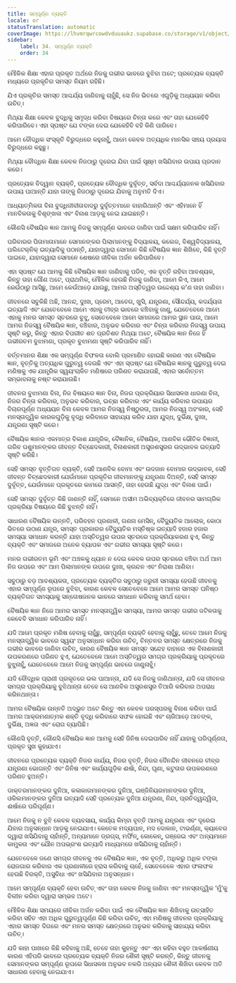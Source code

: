 ```yaml
---
title: ସମ୍ପୂର୍ଣ୍ଣ ବ୍ୟକ୍ତି
locale: or
statusTranslation: automatic
coverImage: https://lhvmrqwrcowdvduuaukz.supabase.co/storage/v1/object/public/strapi-uploads/small_cover-educacion-fundamental.webp-2d51a7828a2b1309555be27f7e2a61a0.webp
sidebar:
    label: 34. ସମ୍ପୂର୍ଣ୍ଣ ବ୍ୟକ୍ତି
    order: 34
---
```

ମୌଳିକ ଶିକ୍ଷା ଏହାର ପ୍ରକୃତ ଅର୍ଥରେ ନିଜକୁ ଗଭୀର ଭାବରେ ବୁଝିବା ଅଟେ; ପ୍ରତ୍ୟେକ ବ୍ୟକ୍ତି ମଧ୍ୟରେ ପ୍ରକୃତିର ସମସ୍ତ ନିୟମ ରହିଛି।

ଯିଏ ପ୍ରକୃତିର ସମସ୍ତ ଆଶ୍ଚର୍ଯ୍ୟ ଜାଣିବାକୁ ଚାହୁଁଛି, ସେ ନିଜ ଭିତରେ ଏଗୁଡ଼ିକୁ ଅଧ୍ୟୟନ କରିବା ଉଚିତ୍।

ମିଥ୍ୟା ଶିକ୍ଷା କେବଳ ବୁଦ୍ଧିକୁ ସମୃଦ୍ଧ କରିବା ବିଷୟରେ ଚିନ୍ତା କରେ ଏବଂ ତାହା ଯେକେହିବି କରିପାରିବେ। ଏହା ସ୍ପଷ୍ଟ ଯେ ଟଙ୍କା ଦେଇ ଯେକେହିବି ବହି କିଣି ପାରିବେ।

ଆମେ ବୌଦ୍ଧିକ ସଂସ୍କୃତି ବିରୁଦ୍ଧରେ କହୁନାହୁଁ, ଆମେ କେବଳ ଅତ୍ୟଧିକ ମାନସିକ ସଞ୍ଚୟ ପ୍ରୟାସ ବିରୁଦ୍ଧରେ କହୁଛୁ।

ମିଥ୍ୟା ବୌଦ୍ଧିକ ଶିକ୍ଷା କେବଳ ନିଜଠାରୁ ଦୂରେଇ ଯିବା ପାଇଁ ସୂକ୍ଷ୍ମ ଖସିଯିବାର ଉପାୟ ପ୍ରଦାନ କରେ।

ପ୍ରତ୍ୟେକ ବିଦ୍ୱାନ ବ୍ୟକ୍ତି, ପ୍ରତ୍ୟେକ ବୌଦ୍ଧିକ ଦୁର୍ବୃତ୍ତ, ସର୍ବଦା ଆଶ୍ଚର୍ଯ୍ୟଜନକ ଖସିଯିବାର ଉପାୟ ପାଆନ୍ତି ଯାହା ତାଙ୍କୁ ନିଜଠାରୁ ଦୂରେଇ ଯିବାକୁ ଅନୁମତି ଦିଏ।

ଆଧ୍ୟାତ୍ମିକତା ବିନା ବୁଦ୍ଧିଜୀବୀତାବାଦରୁ ଦୁର୍ବୃତ୍ତମାନେ ବାହାରିଥାନ୍ତି ଏବଂ ଏହିମାନେ ହିଁ ମାନବିକତାକୁ ବିଶୃଙ୍ଖଳା ଏବଂ ବିନାଶ ଆଡ଼କୁ ନେଇ ଯାଇଛନ୍ତି।

କୌଣସି ବୈଷୟିକ ଜ୍ଞାନ ଆମକୁ ନିଜକୁ ସମ୍ପୂର୍ଣ୍ଣ ଭାବରେ ଜାଣିବା ପାଇଁ ସକ୍ଷମ କରିପାରିବ ନାହିଁ।

ପରିବାରର ପିତାମାତାମାନେ ସେମାନଙ୍କର ପିଲାମାନଙ୍କୁ ବିଦ୍ୟାଳୟ, କଲେଜ, ବିଶ୍ୱବିଦ୍ୟାଳୟ, ପଲିଟେକ୍ନିକ୍ ଇତ୍ୟାଦିକୁ ପଠାନ୍ତି, ଯାହାଦ୍ୱାରା ସେମାନେ କିଛି ବୈଷୟିକ ଜ୍ଞାନ ଶିଖିବେ, କିଛି ବୃତ୍ତି ପାଇବେ, ଯାହାଦ୍ୱାରା ସେମାନେ ଶେଷରେ ଜୀବିକା ଅର୍ଜନ କରିପାରିବେ।

ଏହା ସ୍ପଷ୍ଟ ଯେ ଆମକୁ କିଛି ବୈଷୟିକ ଜ୍ଞାନ ଜାଣିବାକୁ ପଡିବ, ଏକ ବୃତ୍ତି ରହିବା ଆବଶ୍ୟକ, କିନ୍ତୁ ତାହା ଗୌଣ ଅଟେ, ପ୍ରାଥମିକ, ମୌଳିକ ହେଉଛି ନିଜକୁ ଜାଣିବା, ଆମେ କିଏ, ଆମେ କେଉଁଠାରୁ ଆସିଛୁ, ଆମେ କେଉଁଆଡ଼େ ଯାଉଛୁ, ଆମର ଅସ୍ତିତ୍ୱର ଉଦ୍ଦେଶ୍ୟ କ'ଣ ତାହା ଜାଣିବା।

ଜୀବନରେ ସବୁକିଛି ଅଛି, ଆନନ୍ଦ, ଦୁଃଖ, ପ୍ରେମ, ଆବେଗ, ଖୁସି, ଯନ୍ତ୍ରଣା, ସୌନ୍ଦର୍ଯ୍ୟ, କଦର୍ଯ୍ୟତା ଇତ୍ୟାଦି ଏବଂ ଯେତେବେଳେ ଆମେ ଏହାକୁ ତୀବ୍ର ଭାବରେ ବଞ୍ଚିବାକୁ ଜାଣୁ, ଯେତେବେଳେ ଆମେ ଏହାକୁ ମନର ସମସ୍ତ ସ୍ତରରେ ବୁଝୁ, ସେତେବେଳେ ଆମେ ସମାଜରେ ଆମର ସ୍ଥାନ ପାଉ, ଆମେ ଆମର ନିଜସ୍ୱ ବୈଷୟିକ ଜ୍ଞାନ, ବଞ୍ଚିବାର, ଅନୁଭବ କରିବାର ଏବଂ ଚିନ୍ତା କରିବାର ନିଜସ୍ୱ ଉପାୟ ସୃଷ୍ଟି କରୁ, କିନ୍ତୁ ଏହାର ବିପରୀତ ଶତ ପ୍ରତିଶତ ମିଥ୍ୟା ଅଟେ, ବୈଷୟିକ ଜ୍ଞାନ ନିଜେ ହିଁ ଗଭୀରତମ ବୁଝାମଣା, ପ୍ରକୃତ ବୁଝାମଣା ସୃଷ୍ଟି କରିପାରିବ ନାହିଁ।

ବର୍ତ୍ତମାନର ଶିକ୍ଷା ଏକ ସମ୍ପୂର୍ଣ୍ଣ ବିଫଳତା ବୋଲି ପ୍ରମାଣିତ ହୋଇଛି କାରଣ ଏହା ବୈଷୟିକ ଜ୍ଞାନ, ବୃତ୍ତିକୁ ଅତ୍ୟଧିକ ଗୁରୁତ୍ୱ ଦେଉଛି ଏବଂ ଏହା ସ୍ପଷ୍ଟ ଯେ ବୈଷୟିକ ଜ୍ଞାନକୁ ଗୁରୁତ୍ୱ ଦେଇ ମଣିଷକୁ ଏକ ଯାନ୍ତ୍ରିକ ସ୍ୱୟଂଚାଳିତ ମଣିଷରେ ପରିଣତ କରାଯାଉଛି, ଏହାର ସର୍ବୋତ୍ତମ ସମ୍ଭାବନାକୁ ନଷ୍ଟ କରାଯାଉଛି।

ଜୀବନର ବୁଝାମଣା ବିନା, ନିଜ ବିଷୟରେ ଜ୍ଞାନ ବିନା, ନିଜର ପ୍ରକ୍ରିୟାର ସିଧାସଳଖ ଧାରଣା ବିନା, ନିଜର ଚିନ୍ତା କରିବାର, ଅନୁଭବ କରିବାର, ଇଚ୍ଛା କରିବାର ଏବଂ କାର୍ଯ୍ୟ କରିବାର ଉପାୟର ବିଚାରପୂର୍ଣ୍ଣ ଅଧ୍ୟୟନ ବିନା କେବଳ ଆମର ନିଜସ୍ୱ ନିଷ୍ଠୁରତା, ଆମର ନିଜସ୍ୱ ଅହଂକାର, ସେହି ମନସ୍ତାତ୍ତ୍ୱିକ କାରକଗୁଡ଼ିକୁ ବୃଦ୍ଧି କରିବାରେ ସାହାଯ୍ୟ କରିବ ଯାହା ଯୁଦ୍ଧ, ଦୁର୍ଭିକ୍ଷ, ଦୁଃଖ, ଯନ୍ତ୍ରଣା ସୃଷ୍ଟି କରେ।

ବୈଷୟିକ ଜ୍ଞାନର ଏକମାତ୍ର ବିକାଶ ଯାନ୍ତ୍ରିକ, ବୈଜ୍ଞାନିକ, ବୈଷୟିକ, ଆଣବିକ ଭୌତିକ ବିଜ୍ଞାନୀ, ଗରିବ ପଶୁମାନଙ୍କର ଜୀବନ୍ତ ବିଚ୍ଛେଦକାରୀ, ବିନାଶକାରୀ ଅସ୍ତ୍ରଶସ୍ତ୍ରର ଉଦ୍ଭାବକ ଇତ୍ୟାଦି ସୃଷ୍ଟି କରିଛି।

ସେହି ସମସ୍ତ ବୃତ୍ତିଗତ ବ୍ୟକ୍ତି, ସେହି ଆଣବିକ ବୋମା ଏବଂ ଉଦଜାନ ବୋମାର ଉଦ୍ଭାବକ, ସେହି ଜୀବନ୍ତ ବିଚ୍ଛେଦକାରୀ ଯେଉଁମାନେ ପ୍ରକୃତିର ଜୀବମାନଙ୍କୁ ଯନ୍ତ୍ରଣା ଦିଅନ୍ତି, ସେହି ସମସ୍ତ ଦୁର୍ବୃତ୍ତ, ଯେଉଁମାନେ ପ୍ରକୃତରେ କାମରେ ଆସନ୍ତି, ତାହା ହେଉଛି ଯୁଦ୍ଧ ଏବଂ ବିନାଶ ପାଇଁ।

ସେହି ସମସ୍ତ ଦୁର୍ବୃତ୍ତ କିଛି ଜାଣନ୍ତି ନାହିଁ, ସେମାନେ ଅସୀମ ଅଭିବ୍ୟକ୍ତିରେ ଜୀବନର ସାମଗ୍ରିକ ପ୍ରକ୍ରିୟା ବିଷୟରେ କିଛି ବୁଝନ୍ତି ନାହିଁ।

ସାଧାରଣ ବୈଷୟିକ ଉନ୍ନତି, ପରିବହନ ପ୍ରଣାଳୀ, ଗଣନା ମେସିନ୍, ବୈଦ୍ୟୁତିକ ଆଲୋକ, କୋଠା ଭିତରେ ଉଠାଣ ଯନ୍ତ୍ର, ସମସ୍ତ ପ୍ରକାରର ବୈଦ୍ୟୁତିକ ମସ୍ତିଷ୍କ ଇତ୍ୟାଦି ହଜାର ହଜାର ସମସ୍ୟା ସମାଧାନ କରନ୍ତି ଯାହା ଅସ୍ତିତ୍ୱର ଉପର ସ୍ତରରେ ପ୍ରକ୍ରିୟାକରଣ ହୁଏ, କିନ୍ତୁ ବ୍ୟକ୍ତି ଏବଂ ସମାଜରେ ଅନେକ ବ୍ୟାପକ ଏବଂ ଗଭୀର ସମସ୍ୟା ସୃଷ୍ଟି କରେ।

ମନର ଗଭୀରତମ ଭୂମି ଏବଂ ଅଞ୍ଚଳକୁ ଧ୍ୟାନ ନ ଦେଇ କେବଳ ଉପର ସ୍ତରରେ ବଞ୍ଚିବା ଅର୍ଥ ଆମ ନିଜ ଉପରେ ଏବଂ ଆମ ପିଲାମାନଙ୍କ ଉପରେ ଦୁଃଖ, କ୍ରନ୍ଦନ ଏବଂ ନିରାଶା ଆଣିବା।

ସବୁଠାରୁ ବଡ଼ ଆବଶ୍ୟକତା, ପ୍ରତ୍ୟେକ ବ୍ୟକ୍ତିର ସବୁଠାରୁ ଜରୁରୀ ସମସ୍ୟା ହେଉଛି ଜୀବନକୁ ଏହାର ସମ୍ପୂର୍ଣ୍ଣ ରୂପରେ ବୁଝିବା, କାରଣ କେବଳ ସେତେବେଳେ ଆମେ ଆମର ସମସ୍ତ ଘନିଷ୍ଠ ବ୍ୟକ୍ତିଗତ ସମସ୍ୟାକୁ ସନ୍ତୋଷଜନକ ଭାବରେ ସମାଧାନ କରିବାକୁ ସମର୍ଥ ହେବା।

ବୈଷୟିକ ଜ୍ଞାନ ନିଜେ ଆମର ସମସ୍ତ ମନସ୍ତାତ୍ତ୍ୱିକ ସମସ୍ୟା, ଆମର ସମସ୍ତ ଗଭୀର ଜଟିଳତାକୁ କେବେବି ସମାଧାନ କରିପାରିବ ନାହିଁ।

ଯଦି ଆମେ ପ୍ରକୃତ ମଣିଷ ହେବାକୁ ଚାହୁଁଛୁ, ସମ୍ପୂର୍ଣ୍ଣ ବ୍ୟକ୍ତି ହେବାକୁ ଚାହୁଁଛୁ, ତେବେ ଆମେ ନିଜକୁ ମନସ୍ତାତ୍ତ୍ୱିକ ଭାବରେ ସ୍ୱୟଂ ଅନୁସନ୍ଧାନ କରିବା ଉଚିତ୍, ଚିନ୍ତନର ସମସ୍ତ କ୍ଷେତ୍ରରେ ନିଜକୁ ଗଭୀର ଭାବରେ ଜାଣିବା ଉଚିତ୍, କାରଣ ବୈଷୟିକ ଜ୍ଞାନ ସମସ୍ତ ସନ୍ଦେହ ବାହାରେ ଏକ ବିନାଶକାରୀ ଉପକରଣରେ ପରିଣତ ହୁଏ, ଯେତେବେଳେ ଆମେ ଅସ୍ତିତ୍ୱର ସମଗ୍ର ପ୍ରକ୍ରିୟାକୁ ପ୍ରକୃତରେ ବୁଝୁନାହୁଁ, ଯେତେବେଳେ ଆମେ ନିଜକୁ ସମ୍ପୂର୍ଣ୍ଣ ଭାବରେ ଜାଣୁନାହୁଁ।

ଯଦି ବୌଦ୍ଧିକ ପ୍ରାଣୀ ପ୍ରକୃତରେ ଭଲ ପାଆନ୍ତା, ଯଦି ସେ ନିଜକୁ ଜାଣିଥାନ୍ତା, ଯଦି ସେ ଜୀବନର ସମଗ୍ର ପ୍ରକ୍ରିୟାକୁ ବୁଝିଥାନ୍ତା ତେବେ ସେ ଆଣବିକ ଅସ୍ତ୍ରଶସ୍ତ୍ର ତିଆରି କରିବାର ଅପରାଧ କରିନଥାନ୍ତା।

ଆମର ବୈଷୟିକ ଉନ୍ନତି ଅଦ୍ଭୁତ ଅଟେ କିନ୍ତୁ ଏହା କେବଳ ପରସ୍ପରକୁ ବିନାଶ କରିବା ପାଇଁ ଆମର ଆକ୍ରମଣାତ୍ମକ ଶକ୍ତି ବୃଦ୍ଧି କରିବାରେ ସଫଳ ହୋଇଛି ଏବଂ ଚାରିଆଡ଼େ ଆତଙ୍କ, ଦୁର୍ଭିକ୍ଷ, ଅଜ୍ଞତା ଏବଂ ରୋଗ ବ୍ୟାପିଛି।

କୌଣସି ବୃତ୍ତି, କୌଣସି ବୈଷୟିକ ଜ୍ଞାନ ଆମକୁ ସେହି ଜିନିଷ ଦେଇପାରିବ ନାହିଁ ଯାହାକୁ ପରିପୂର୍ଣ୍ଣତା, ପ୍ରକୃତ ସୁଖ କୁହାଯାଏ।

ଜୀବନରେ ପ୍ରତ୍ୟେକ ବ୍ୟକ୍ତି ନିଜର କାର୍ଯ୍ୟ, ନିଜର ବୃତ୍ତି, ନିଜର ଦୈନନ୍ଦିନ ଜୀବନରେ ତୀବ୍ର ଯନ୍ତ୍ରଣା ଭୋଗନ୍ତି ଏବଂ ଜିନିଷ ଏବଂ କାର୍ଯ୍ୟଗୁଡ଼ିକ ଈର୍ଷା, ନିନ୍ଦା, ଘୃଣା, କଟୁତାର ଉପକରଣରେ ପରିଣତ ହୁଅନ୍ତି।

ଡାକ୍ତରମାନଙ୍କର ଦୁନିଆ, କଳାକାରମାନଙ୍କର ଦୁନିଆ, ଇଞ୍ଜିନିୟରମାନଙ୍କର ଦୁନିଆ, ଓକିଲମାନଙ୍କର ଦୁନିଆ ଇତ୍ୟାଦି ସେହି ପ୍ରତ୍ୟେକ ଦୁନିଆ ଯନ୍ତ୍ରଣା, ନିନ୍ଦା, ପ୍ରତିଦ୍ୱନ୍ଦ୍ୱିତା, ଈର୍ଷାରେ ପରିପୂର୍ଣ୍ଣ।

ଆମେ ନିଜକୁ ନ ବୁଝି କେବଳ ବ୍ୟବସାୟ, କାର୍ଯ୍ୟ କିମ୍ବା ବୃତ୍ତି ଆମକୁ ଯନ୍ତ୍ରଣା ଏବଂ ଦୂରେଇ ଯିବାର ଅନୁସନ୍ଧାନ ଆଡ଼କୁ ନେଇଯାଏ। କେତେକ ମଦ୍ୟପାନ, ମଦ ଦୋକାନ, ଟାଭର୍ଣ୍ଣା, କ୍ୟାବେର ଦ୍ୱାରା ଖସିଯିବାକୁ ଚାହାଁନ୍ତି, ଅନ୍ୟମାନେ ଡ୍ରଗ୍ସ, ମର୍ଫିନ୍, କୋକେନ୍, ଗଞ୍ଜେଇ ଏବଂ ଅନ୍ୟମାନେ କାମୁକତା ଏବଂ ଯୌନ ଅପଭ୍ରଂଶ ଇତ୍ୟାଦି ମାଧ୍ୟମରେ ଖସିଯିବାକୁ ଚାହାଁନ୍ତି।

ଯେତେବେଳେ ଜଣେ ସମଗ୍ର ଜୀବନକୁ ଏକ ବୈଷୟିକ ଜ୍ଞାନ, ଏକ ବୃତ୍ତି, ଅଧିକରୁ ଅଧିକ ଟଙ୍କା ରୋଜଗାର କରିବାର ଏକ ପ୍ରଣାଳୀରେ ହ୍ରାସ କରିବାକୁ ଚାହେଁ, ସେତେବେଳେ ଏହାର ଫଳାଫଳ ହେଉଛି ବିରକ୍ତି, ଅସୁବିଧା ଏବଂ ଖସିଯିବାର ଅନୁସନ୍ଧାନ।

ଆମେ ସମ୍ପୂର୍ଣ୍ଣ ବ୍ୟକ୍ତି ହେବା ଉଚିତ୍ ଏବଂ ତାହା କେବଳ ନିଜକୁ ଜାଣିବା ଏବଂ ମନସ୍ତାତ୍ତ୍ୱିକ ‘ମୁଁ’କୁ ବିଲୀନ କରିବା ଦ୍ୱାରା ସମ୍ଭବ ଅଟେ।

ମୌଳିକ ଶିକ୍ଷା ସମୟରେ ଜୀବିକା ଅର୍ଜନ କରିବା ପାଇଁ ଏକ ବୈଷୟିକ ଜ୍ଞାନ ଶିଖିବାକୁ ଉତ୍ସାହିତ କରିବା ସହିତ ଏହା ଅଧିକ ଗୁରୁତ୍ୱପୂର୍ଣ୍ଣ କିଛି କରିବା ଉଚିତ୍, ଏହା ମଣିଷକୁ ଜୀବନର ପ୍ରକ୍ରିୟାକୁ ଏହାର ସମସ୍ତ ଦିଗରେ ଏବଂ ମନର ସମସ୍ତ କ୍ଷେତ୍ରରେ ଅନୁଭବ କରିବାକୁ ସାହାଯ୍ୟ କରିବା ଉଚିତ୍।

ଯଦି କାହା ପାଖରେ କିଛି କହିବାକୁ ଅଛି, ତେବେ ତାହା କୁହନ୍ତୁ ଏବଂ ଏହା କହିବା ବହୁତ ଆକର୍ଷଣୀୟ କାରଣ ଏହିପରି ଭାବରେ ପ୍ରତ୍ୟେକ ବ୍ୟକ୍ତି ନିଜର ଶୈଳୀ ସୃଷ୍ଟି କରନ୍ତି, କିନ୍ତୁ ଜୀବନକୁ ସେମାନଙ୍କର ସମ୍ପୂର୍ଣ୍ଣ ରୂପରେ ସିଧାସଳଖ ଅନୁଭବ ନକରି ଅନ୍ୟର ଶୈଳୀ ଶିଖିବା କେବଳ ଅତି ସାଧାରଣ ହେବାକୁ ନେଇଯାଏ।

